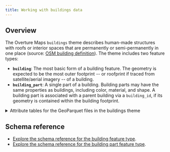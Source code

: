 ```yaml
---
title: Working with buildings data
---
```



## Overview

The Overture Maps `buildings` theme describes human-made structures with roofs or interior spaces that are permanently or semi-permanently in one place (source: [OSM building definition](https://wiki.openstreetmap.org/wiki/Key:building)). The theme includes two feature types:
- **`building`**: The most basic form of a building feature. The geometry is expected to be the most outer footprint -- or roofprint if traced from satellite/aerial imagery -- of a building.
- **`building_part`**: A single part of a building. Building parts may have the same properties as buildings, including color, material, and shape. A building part is associated with a parent building via a `building_id`, if its geometry is contained within the building footprint.

<details>
        <summary>Attribute tables for the GeoParquet files in the buildings theme</summary> 
        <div>
<Tabs>
<TabItem value="building" label="building" default>

| column           | type    | 
| ---------------- | ------- | 
| id               | varchar | 
| geometry         | blob    | 
| bbox             | struct  |
| version          | integer | 
| update_time      | varchar | 
| sources          | struct  |
| subtype          | varchar |
| names            | struct  | 
| class            | varchar | 
| level            | integer | 
| has_parts        | boolean | 
| height           | double  |
| num_floors       | integer | 
| min_height       | double  | 
| min_floor        | integer | 
| facade_color     | varchar | 
| facade_material  | varchar | 
| roof_material    | varchar | 
| roof_shape       | varchar | 
| roof_direction   | double  | 
| roof_orientation | varchar | 
| roof_color       | varchar |  
| eave_height      | double  | 
| filename         | varchar | 
| theme            | varchar | 
| type             | varchar | 
</TabItem>
<TabItem value="building_part" label="building_part" default>
| column           | type    | 
| ---------------- | ------- | 
| id               | varchar | 
| geometry         | blob    | 
| bbox             | struct  |
| version          | integer | 
| update_time      | varchar | 
| sources          | struct  |
| names            | struct  | 
| class            | varchar | 
| level            | integer | 
| height           | double  |
| num_floors       | integer | 
| min_height       | double  | 
| min_floor        | integer | 
| facade_color     | varchar | 
| facade_material  | varchar | 
| roof_material    | varchar | 
| roof_shape       | varchar | 
| roof_direction   | double  | 
| roof_orientation | varchar | 
| roof_color       | varchar |  
| building_id      | varchar | 
| filename         | varchar | 
| theme            | varchar | 
| type             | varchar | 
</TabItem>
</Tabs>
</div>
</details>




## Schema reference

- [Explore the schema reference for the building feature type](https://docs.overturemaps.org/schema/reference/buildings/building).
- [Explore the schema reference for the building part feature type](https://docs.overturemaps.org/schema/reference/buildings/building_part).

